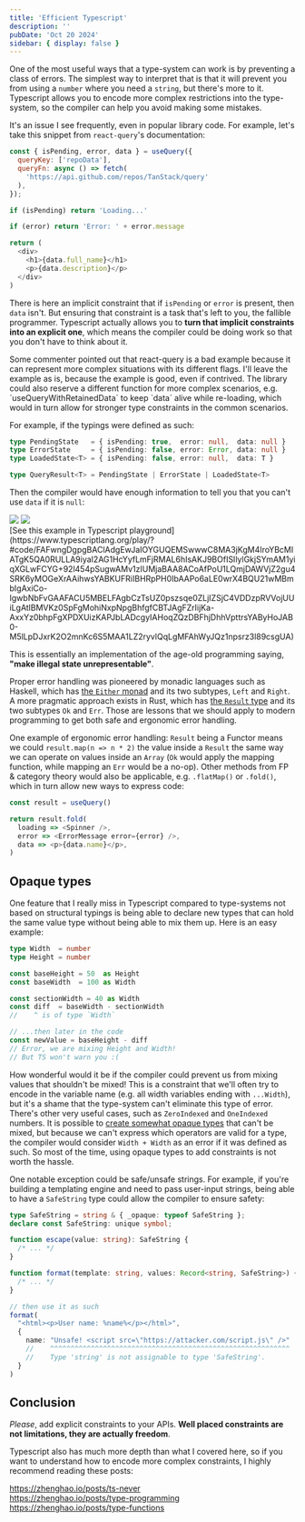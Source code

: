 ```yaml
---
title: 'Efficient Typescript'
description: ''
pubDate: 'Oct 20 2024'
sidebar: { display: false }
---
```



One of the most useful ways that a type-system can work is by preventing a class of errors. The simplest way to interpret that is that it will prevent you from using a `number` where you need a `string`, but there's more to it. Typescript allows you to encode more complex restrictions into the type-system, so the compiler can help you avoid making some mistakes.

It's an issue I see frequently, even in popular library code. For example, let's take this snippet from `react-query`'s documentation:

```javascript
const { isPending, error, data } = useQuery({
  queryKey: ['repoData'],
  queryFn: async () => fetch(
    'https://api.github.com/repos/TanStack/query'
  ),
});

if (isPending) return 'Loading...'

if (error) return 'Error: ' + error.message

return (
  <div>
    <h1>{data.full_name}</h1>
    <p>{data.description}</p>
  </div>
)
```

There is here an implicit constraint that if `isPending` or `error` is present, then `data` isn't. But ensuring that constraint is a task that's left to you, the fallible programmer. Typescript actually allows you to **turn that implicit constraints into an explicit one**, which means the compiler could be doing work so that you don't have to think about it.

<Aside title="Note">
  Some commenter pointed out that react-query is a bad example because it can represent more complex situations with its different flags. I'll leave the example as is, because the example is good, even if contrived. The library could also reserve a different function for more complex scenarios, e.g. `useQueryWithRetainedData` to keep `data` alive while re-loading, which would in turn allow for stronger type constraints in the common scenarios.
</Aside>

For example, if the typings were defined as such:

```typescript
type PendingState   = { isPending: true,  error: null,  data: null }
type ErrorState     = { isPending: false, error: Error, data: null }
type LoadedState<T> = { isPending: false, error: null,  data: T }

type QueryResult<T> = PendingState | ErrorState | LoadedState<T>
```

Then the compiler would have enough information to tell you that you can't use `data` if it is `null`:

<div class="flex flex-col md:flex-row w-full">
  <img class="w-full md:w-1/2" src={exampleSuccess.src} />
  <img class="w-full md:w-1/2" src={exampleError.src} />
</div>

<div class="text-center text-sm">
  [See this example in Typescript playground](https://www.typescriptlang.org/play/?#code/FAFwngDgpgBAClAdgEwJaIOYGUQEMSwwwC8MA3jKgM4IroYBcMIATgK5QA0RULLA9iyaI2AG1HcYyfLmFjRMAL6hIsAKJ9BOfISIlylGkjSYmAM1yiqXGLwFCYG+92l454pSugwAMv1zIUMjaBAA8ACoAfPoU1LQmjDAWVjZ2gu4SRK6yMOGeXrAAihwsYABKUFRiIBHRpPH0IbAAPo6aLE0wrX4BQU21wMBmbIgAxiCo-IgwbNbFvGAAFACU5MBELFAgbCzTsUZ0pszsqe0ZLjIZSjC4VDDzpRVVojUUiLgAtlBMVKz0SpFgMohiNxpNpgBhfgfCBTJAgFZrIijKa-AxxYz0bhpFgXPDXUizKAPJbLADcgyIAHoqZQzDBFhjDhhVpttrsYAByHoJAB0-M5lLpDJxrK2O2mnKc6S5MAA1LZ2ryvlQqLgMFAhWyJQz1npsrz3l89csgUA)
</div>

This is essentially an implementation of the age-old programming saying, **"make illegal state unrepresentable"**.

Proper error handling was pioneered by monadic languages such as Haskell, which has [the `Either` monad](https://hackage.haskell.org/package/base-4.20.0.1/docs/Data-Either.html) and its two subtypes, `Left` and `Right`. A more pragmatic approach exists in Rust, which has [the `Result` type](https://doc.rust-lang.org/std/result/) and its two subtypes `Ok` and `Err`. Those are lessons that we should apply to modern programming to get both safe and ergonomic error handling.

One example of ergonomic error handling: `Result` being a Functor means we could `result.map(n => n * 2)` the value inside a `Result` the same way we can operate on values inside an `Array` (`Ok` would apply the mapping function, while mapping an `Err` would be a no-op). Other methods from FP & category theory would also be applicable, e.g. `.flatMap()` or `.fold()`, which in turn allow new ways to express code:

```typescript
const result = useQuery()

return result.fold(
  loading => <Spinner />,
  error => <ErrorMessage error={error} />,
  data => <p>{data.name}</p>,
)
```

## Opaque types

One feature that I really miss in Typescript compared to type-systems not based on structural typings is being able to declare new types that can hold the same value type without being able to mix them up. Here is an easy example:

```typescript
type Width  = number
type Height = number

const baseHeight = 50  as Height
const baseWidth  = 100 as Width

const sectionWidth = 40 as Width
const diff  = baseWidth - sectionWidth
//    ^ is of type `Width`

// ...then later in the code
const newValue = baseHeight - diff
// Error, we are mixing Height and Width!
// But TS won't warn you :(
```

How wonderful would it be if the compiler could prevent us from mixing values that shouldn't be mixed! This is a constraint that we'll often try to encode in the variable name (e.g. all width variables ending with `...Width`), but it's a shame that the type-system can't eliminate this type of error. There's other very useful cases, such as `ZeroIndexed` and `OneIndexed` numbers. It is possible to [create somewhat opaque types](https://calebmer.com/tangents/opaque-types-in-typescript.html) that can't be mixed, but because we can't express which operators are valid for a type, the compiler would consider `Width + Width` as an error if it was defined as such. So most of the time, using opaque types to add constraints is not worth the hassle.

One notable exception could be safe/unsafe strings. For example, if you're building a templating engine and need to pass user-input strings, being able to have a `SafeString` type could allow the compiler to ensure safety:

```typescript
type SafeString = string & { _opaque: typeof SafeString };
declare const SafeString: unique symbol;

function escape(value: string): SafeString {
  /* ... */
}

function format(template: string, values: Record<string, SafeString>) {
  /* ... */
}

// then use it as such
format(
  "<html><p>User name: %name%</p></html>",
  {
    name: "Unsafe! <script src=\"https://attacker.com/script.js\" />"
    //    ^^^^^^^^^^^^^^^^^^^^^^^^^^^^^^^^^^^^^^^^^^^^^^^^^^^^^^^^^^^
    //    Type 'string' is not assignable to type 'SafeString'.
  }
)
```

## Conclusion

*Please*, add explicit constraints to your APIs. **Well placed constraints are not limitations, they are actually freedom**.

Typescript also has much more depth than what I covered here, so if you want to understand how to encode more complex constraints, I highly recommend reading these posts:

https://zhenghao.io/posts/ts-never  
https://zhenghao.io/posts/type-programming  
https://zhenghao.io/posts/type-functions  

<RandomPlant className='mt-8 mb-16' />
